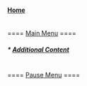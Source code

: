 ==== [[Home]] ====
<br>
==== [[Main Menu]] ====
===== * [[Additional Content]] =====
<br>
==== [[Pause Menu]] ====